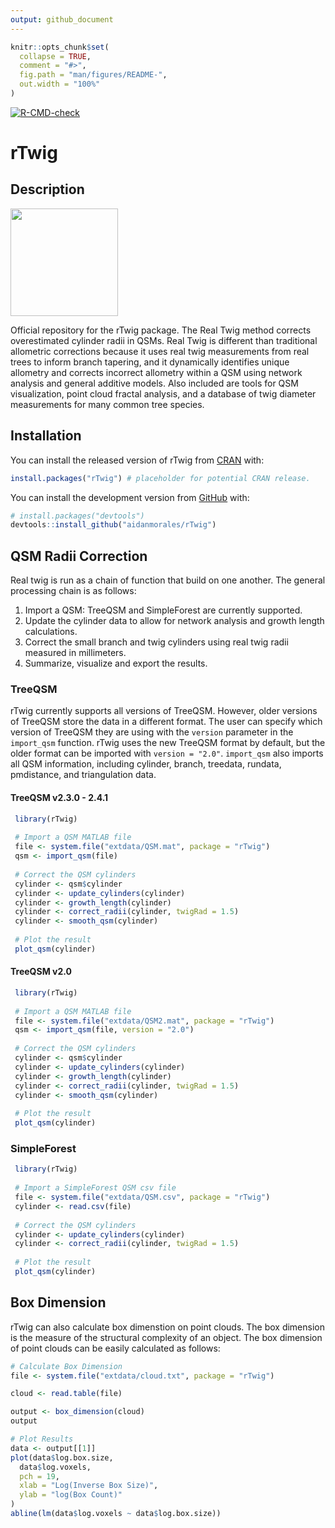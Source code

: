 ```yaml
---
output: github_document
---
```


<!-- README.md is generated from README.Rmd. Please edit that file -->

```r
knitr::opts_chunk$set(
  collapse = TRUE,
  comment = "#>",
  fig.path = "man/figures/README-",
  out.width = "100%"
)
```

<!-- badges: start -->

[![R-CMD-check](https://github.com/aidanmorales/rTwig/actions/workflows/R-CMD-check.yaml/badge.svg)](https://github.com/aidanmorales/rTwig/actions/workflows/R-CMD-check.yaml) <!-- badges: end -->

# rTwig

## Description

![](man/figures/README/rTwig.png){align="right" width="172"}

Official repository for the rTwig package. The Real Twig method corrects overestimated cylinder radii in QSMs. Real Twig is different than traditional allometric corrections because it uses real twig measurements from real trees to inform branch tapering, and it dynamically identifies unique allometry and corrects incorrect allometry within a QSM using network analysis and general additive models. Also included are tools for QSM visualization, point cloud fractal analysis, and a database of twig diameter measurements for many common tree species.

## Installation

You can install the released version of rTwig from [CRAN](https://CRAN.R-project.org) with:

``` r
install.packages("rTwig") # placeholder for potential CRAN release. 
```

You can install the development version from [GitHub](https://github.com/) with:

``` r
# install.packages("devtools")
devtools::install_github("aidanmorales/rTwig")
```

## QSM Radii Correction

Real twig is run as a chain of function that build on one another. The general processing chain is as follows:

1.  Import a QSM: TreeQSM and SimpleForest are currently supported.
2.  Update the cylinder data to allow for network analysis and growth length calculations.
3.  Correct the small branch and twig cylinders using real twig radii measured in millimeters.
4.  Summarize, visualize and export the results.

### TreeQSM

rTwig currently supports all versions of TreeQSM. However, older versions of TreeQSM store the data in a different format. The user can specify which version of TreeQSM they are using with the `version` parameter in the `import_qsm` function. rTwig uses the new TreeQSM format by default, but the older format can be imported with `version = "2.0"`. `import_qsm` also imports all QSM information, including cylinder, branch, treedata, rundata, pmdistance, and triangulation data.

#### TreeQSM v2.3.0 - 2.4.1

``` r
 library(rTwig)
 
 # Import a QSM MATLAB file
 file <- system.file("extdata/QSM.mat", package = "rTwig")
 qsm <- import_qsm(file)
 
 # Correct the QSM cylinders
 cylinder <- qsm$cylinder
 cylinder <- update_cylinders(cylinder)
 cylinder <- growth_length(cylinder)
 cylinder <- correct_radii(cylinder, twigRad = 1.5)
 cylinder <- smooth_qsm(cylinder)
 
 # Plot the result
 plot_qsm(cylinder)
```

#### TreeQSM v2.0

``` r
 library(rTwig)
 
 # Import a QSM MATLAB file
 file <- system.file("extdata/QSM2.mat", package = "rTwig")
 qsm <- import_qsm(file, version = "2.0")
 
 # Correct the QSM cylinders
 cylinder <- qsm$cylinder
 cylinder <- update_cylinders(cylinder)
 cylinder <- growth_length(cylinder)
 cylinder <- correct_radii(cylinder, twigRad = 1.5)
 cylinder <- smooth_qsm(cylinder)
 
 # Plot the result
 plot_qsm(cylinder)
```

### SimpleForest

``` r
 library(rTwig)
 
 # Import a SimpleForest QSM csv file
 file <- system.file("extdata/QSM.csv", package = "rTwig")
 cylinder <- read.csv(file)
 
 # Correct the QSM cylinders
 cylinder <- update_cylinders(cylinder)
 cylinder <- correct_radii(cylinder, twigRad = 1.5)
 
 # Plot the result
 plot_qsm(cylinder)
```

## Box Dimension

rTwig can also calculate box dimenstion on point clouds. The box dimension is the measure of the structural complexity of an object. The box dimension of point clouds can be easily calculated as follows:

``` r
# Calculate Box Dimension
file <- system.file("extdata/cloud.txt", package = "rTwig")

cloud <- read.table(file)

output <- box_dimension(cloud)
output

# Plot Results
data <- output[[1]]
plot(data$log.box.size,
  data$log.voxels,
  pch = 19,
  xlab = "Log(Inverse Box Size)",
  ylab = "log(Box Count)"
)
abline(lm(data$log.voxels ~ data$log.box.size))
```
